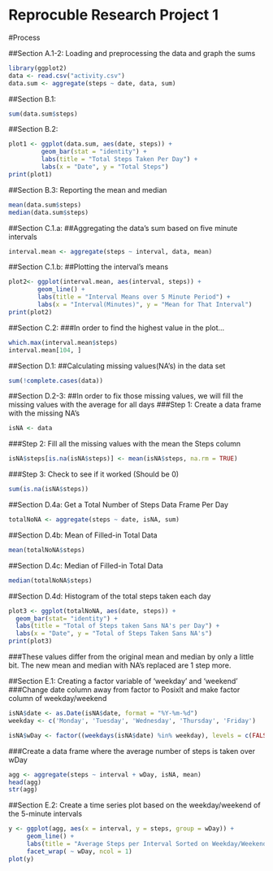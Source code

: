 Reprocuble Research Project 1
=============================
#Process

##Section A.1-2: Loading and preprocessing the data and graph the sums
```{r}
library(ggplot2)
data <- read.csv("activity.csv")
data.sum <- aggregate(steps ~ date, data, sum)
```
##Section B.1: 
```{r}
sum(data.sum$steps)
```

##Section B.2:
```{r}
plot1 <- ggplot(data.sum, aes(date, steps)) + 
         geom_bar(stat = "identity") +
         labs(title = "Total Steps Taken Per Day") +
         labs(x = "Date", y = "Total Steps")
print(plot1)
```

##Section B.3: Reporting the mean and median
```{r}
mean(data.sum$steps)
median(data.sum$steps)
```
##Section C.1.a:
##Aggregating the data's sum based on five minute intervals
```{r}
interval.mean <- aggregate(steps ~ interval, data, mean)
```
##Section C.1.b:
##Plotting the interval's means
```{r}
plot2<- ggplot(interval.mean, aes(interval, steps)) +
        geom_line() +
        labs(title = "Interval Means over 5 Minute Period") +
        labs(x = "Interval(Minutes)", y = "Mean for That Interval")
print(plot2)
```

##Section C.2:
###In order to find the highest value in the plot...
```{r}
which.max(interval.mean$steps)
interval.mean[104, ]
```

##Section D.1:
##Calculating missing values(NA's) in the data set
```{r}
sum(!complete.cases(data))
```
##Section D.2-3:
##In order to fix those missing values, we will fill the missing values with the average for all days
###Step 1: Create a data frame with the missing NA's
```{r}
isNA <- data
```
###Step 2: Fill all the missing values with the mean the Steps column
```{r}
isNA$steps[is.na(isNA$steps)] <- mean(isNA$steps, na.rm = TRUE)
```

###Step 3: Check to see if it worked (Should be 0)
```{r}
sum(is.na(isNA$steps))
```

##Section D.4a: Get a Total Number of Steps Data Frame Per Day
```{r}
totalNoNA <- aggregate(steps ~ date, isNA, sum)
```

##Section D.4b: Mean of Filled-in Total Data
```{r}
mean(totalNoNA$steps)
```
##Section D.4c: Median of Filled-in Total Data
```{r}
median(totalNoNA$steps)
```
##Section D.4d: Histogram of the total steps taken each day
```{r}
plot3 <- ggplot(totalNoNA, aes(date, steps)) +
  geom_bar(stat= "identity") +
  labs(title = "Total of Steps taken Sans NA's per Day") +
  labs(x = "Date", y = "Total of Steps Taken Sans NA's")
print(plot3)  
```




###These values differ from the original mean and median by only a little bit. The new mean and median with NA's replaced are 1 step more.  

##Section E.1: Creating a factor variable of 'weekday' and 'weekend'
###Change date column away from factor to Posixlt and make factor column of weekday/weekend
```{r}
isNA$date <- as.Date(isNA$date, format = "%Y-%m-%d")
weekday <- c('Monday', 'Tuesday', 'Wednesday', 'Thursday', 'Friday')

isNA$wDay <- factor((weekdays(isNA$date) %in% weekday), levels = c(FALSE, TRUE), labels = c('Weekend', 'Weekday'))


```
###Create a data frame where the average number of steps is taken over wDay
```{r}
agg <- aggregate(steps ~ interval + wDay, isNA, mean)
head(agg)
str(agg)
```
##Section E.2: Create a time series plot based on the weekday/weekend of the 5-minute intervals
```{r}
y <- ggplot(agg, aes(x = interval, y = steps, group = wDay)) +
     geom_line() +
     labs(title = "Average Steps per Interval Sorted on Weekday/Weekend") +
     facet_wrap( ~ wDay, ncol = 1)
plot(y)
```